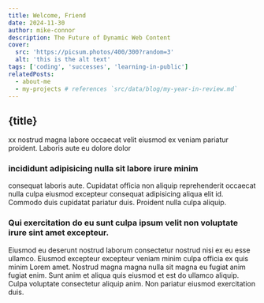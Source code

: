 ```yaml
---
title: Welcome, Friend
date: 2024-11-30
author: mike-connor
description: The Future of Dynamic Web Content
cover:
  src: 'https://picsum.photos/400/300?random=3'
  alt: 'this is the alt text'
tags: ['coding', 'successes', 'learning-in-public']
relatedPosts:
  - about-me
  - my-projects # references `src/data/blog/my-year-in-review.md`
---
```



## {title}

xx nostrud magna labore occaecat velit eiusmod ex veniam pariatur proident.
Laboris aute eu dolore dolor

### incididunt adipisicing nulla sit labore irure minim

consequat laboris aute. Cupidatat officia non aliquip reprehenderit occaecat
nulla culpa eiusmod excepteur consequat adipisicing aliqua elit id. Commodo duis
cupidatat pariatur duis. Proident nulla culpa aliquip.

### Qui exercitation do eu sunt culpa ipsum velit non voluptate irure sint amet excepteur.

Eiusmod eu deserunt nostrud laborum consectetur nostrud nisi ex eu esse ullamco.
Eiusmod excepteur excepteur veniam minim culpa officia ex quis minim Lorem amet.
Nostrud magna magna nulla sit magna eu fugiat anim fugiat enim. Sunt anim et
aliqua quis eiusmod et est do ullamco aliquip. Culpa voluptate consectetur
aliquip anim. Non pariatur eiusmod exercitation duis.
